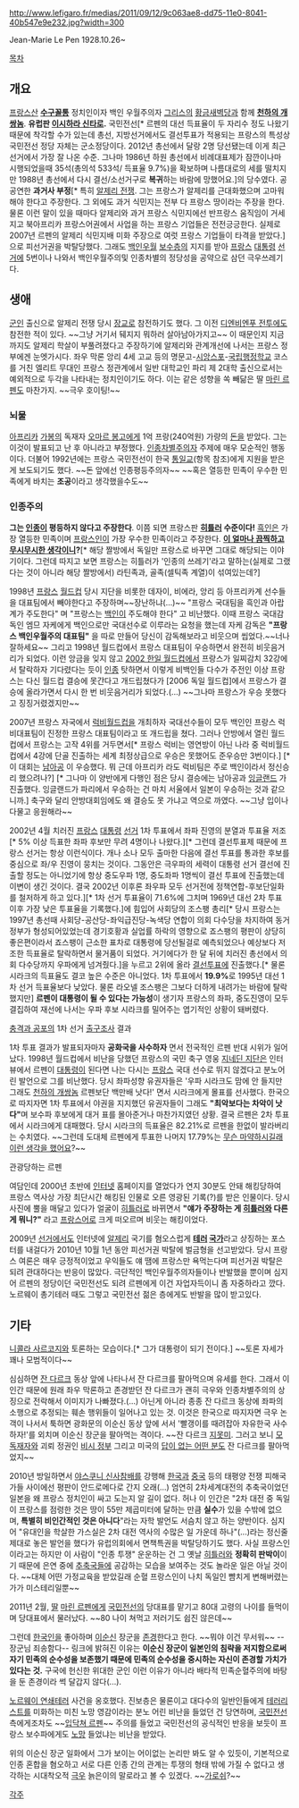 http://www.lefigaro.fr/medias/2011/09/12/9c063ae8-dd75-11e0-8041-40b547e9e232.jpg?width=300

Jean-Marie Le Pen 1928.10.26~

[[목차]]
== 개요 ==
[[프랑스]]산 '''[[수구꼴통]]''' 정치인이자 백인 우월주의자 [[그리스]]의 [[황금새벽당]]과 함께 '''[[천하의 개쌍놈]]'''. '''유럽판 [[이시하라 신타로]].''' 국민전선[* 르펜의 대선 득표율이 두 자리수 정도 나왔기 때문에 착각할 수가 있는데 총선, 지방선거에서도 결선투표가 적용되는 프랑스의 특성상 국민전선 정당 자체는 군소정당이다. 2012년 총선에서 달랑 2명 당선됐는데 이게 최근 선거에서 가장 잘 나온 수준. 그나마 1986년 하원 총선에서 비례대표제가 잠깐이나마 시행되었을때 35석(총의석 533석/ 득표율 9.7%)을 확보하며 나름대로의 세를 떨치지만 1988년 총선에서 다시 결선/소선거구로 '''복귀'''하는 바람에 망했어요.]의 당수였다. 공공연한 '''과거사 부정'''[* 특히 [[알제리 전쟁]]. 그는 프랑스가 알제리를 근대화했으며 고마워해야 한다고 주장한다. 그 외에도 과거 식민지는 전부 다 프랑스 땅이라는 주장을 한다. 물론 이런 말이 있을 때마다 알제리와 과거 프랑스 식민지에선 반프랑스 움직임이 거세지고 북아프리카 프랑스어권에서 사업을 하는 프랑스 기업들은 전전긍긍한다. 실제로 2007년 르펜의 알제리 식민지배 미화 주장으로 여럿 프랑스 기업들이 타격을 받았다.]으로 피선거권을 박탈당했다. 그래도 [[백인]]우월 [[보수]]층의 지지를 받아 [[프랑스]] [[대통령]] [[선거]]에 5번이나 나와서 백인우월주의및 인종차별의 정당성을 공약으로 삼던 극우쓰레기다.

== 생애 ==
[[군인]] 출신으로 알제리 전쟁 당시 [[장교]]로 참전하기도 했다. 그 이전 [[베트남 전쟁#s-2.1|디엔비엔푸 전투]]에도 참전한 적이 있다. ~~그냥 거기서 뒈지지 뭐하러 살아남아가지고~~ 이 때문인지 지금까지도 알제리 학살이 부풀려졌다고 주장하기에 알제리와 관계개선에 나서는 프랑스 정부에겐 눈엣가시다. 좌우 막론 앙리 4세 고교 등의 명문고-[[시앙스포]]-[[국립행정학교]] 코스를 거친 엘리트 무대인 프랑스 정관계에서 일반 대학교인 파리 제 2대학 출신으로서는 예외적으로 두각을 나타내는 정치인이기도 하다. 이는 같은 성향을 쏙 빼닮은 딸 [[마린 르펜]]도 마찬가지. ~~극우 호이팅!~~ 

=== 뇌물 ===
[[아프리카]] [[가봉]]의 독재자 [[봉고#s-4|오마르 봉고]]에게 1억 프랑(240억원) 가량의 [[돈]]을 받았다. 그는 이것이 발표되고 난 후 아니라고 부정했다. [[인종차별]]주의자 주제에 매우 모순적인 행동이다. 더불어 1992년에는 프랑스 국민전선이 한국 [[통일교]](항목 참조)에게 지원을 받은 게 보도되기도 했다. ~~돈 앞에선 인종평등주의자~~ ~~혹은 열등한 민족이 우수한 민족에게 바치는 '''조공'''이라고 생각했을수도~~

=== 인종주의 ===
'''그는 [[인종]]이 평등하지 않다고 주장한다'''. 이쯤 되면 프랑스판 '''[[히틀러]] 수준이다!''' [[흑인]]은 가장 열등한 민족이며 [[프랑스]]인이 가장 우수한 민족이라고 주장한다. '''[[이 얼마나 끔찍하고 무시무시한 생각이니]]?'''[* 해당 짤방에서 독일만 프랑스로 바꾸면 그대로 해당되는 이야기이다. 그런데 따지고 보면 프랑스는 히틀러가 '인종의 쓰레기'라고 말하는(실제로 그랬다는 것이 아니라 해당 짤방에서) 라틴족과, 골족(셀틱족 계열)이 섞여있는데?]

1998년 [[프랑스]] [[월드컵]] 당시 지단을 비롯한 데자이, 비에라, 앙리 등 아프리카계 선수들을 대표팀에서 빼야한다고 주장하며~~장난하냐(...)~~ "프랑스 국대팀을 흑인과 아랍계가 주도한다" 며 "프랑스는 [[백인]]이 주도해야 한다" 고 비난했다. 이때 프랑스 국대감독인 엠므 자케에게 백인으로만 국대선수로 이루라는 요청을 했는데 자케 감독은 '''"프랑스 백인우월주의 대표팀"''' 을 따로 만들어 당신이 감독해보라고 비웃으며 씹었다.~~너나 잘하세요~~ 그리고 1998년 월드컵에서 프랑스 대표팀이 우승하면서 완전히 비웃음거리가 되었다. 이런 앙금을 잊지 않고 [[2002 한일 월드컵]]에서 프랑스가 일찌감치 32강에서 탈락하자 기다렸다는 듯이 [[인종]] 탓하면서 이렇게 비백인들 다수가 주전인 이상 프랑스는 다신 월드컵 결승에 못간다고 개드립쳤다가 [2006 독일 월드컵]에서 프랑스가 결승에 올라가면서 다시 한 번 비웃음거리가 되었다.(...) ~~그나마 프랑스가 우승 못했다고 징징거렸겠지만~~

2007년 프랑스 자국에서 [[럭비]]월드컵을 개최하자 국대선수들이 모두 백인인 프랑스 럭비대표팀이 진정한 프랑스 대표팀이라고 또 개드립을 쳤다. 그러나 안방에서 열린 월드컵에서 프랑스는 고작 4위를 거두면서[* 프랑스 럭비는 영연방이 아닌 나라 중 럭비월드컵에서 4강에 단골 진출하는 세계 최정상급으로 우승은 못했어도 준우승만 3번이다.] [* 이 대회는 [[남아공]] 이 우승했다. 뭐 근데 아프리카 라도 럭비팀은 주로 백인이라서 정신승리 했으려나?] [* 그나마 이 양반에게 다행인 점은 당시 결승에는 남아공과 [[잉글랜드]] 가 진출했다. 잉글랜드가 파리에서 우승하는 건 마치 서울에서 일본이 우승하는 것과 같으니까.] 축구와 달리 안방대회임에도 왜 결승도 못 가냐고 역으로 까였다. ~~그냥 입이나 다물고 응원해라~~

2002년 4월 치러진 [[프랑스]] [[대통령]] [[선거]] 1차 투표에서 좌파 진영의 분열과 투표율 저조[* 5% 이상 득표한 좌파 후보만 무려 4명이나 나왔다.][* 그런데 결선투표제 때문에 프랑스 선거는 항상 이런식이다. 개나 소나 모두 출마한 다음에 결선 투표를 통과한 후보를 중심으로 좌/우 진영이 뭉치는 것이다. 그동안은 극우파의 세력이 대통령 선거 결선에 진출할 정도는 아니었기에 항상 중도우파 1명, 중도좌파 1명씩이 결선 투표에 진출했는데 이변이 생긴 것이다. 결국 2002년 이후론 좌우파 모두 선거전에 정책연합-후보단일화를 철저하게 하고 있다.][* 1차 선거 투표율이 71.6%에 그치며 1969년 대선 2차 투표 이후 가장 낮은 투표율을 기록했다.]에 힘입어 사회당의 조스팽 총리[* 당시 프랑스는 1997년 총선때 사회당-공산당-좌익급진당-녹색당 연합이 의회 다수당을 차지하여 동거정부가 형성되어있었는데 경기호황과 실업률 하락의 영향으로 죠스팽의 평판이 상당히 좋은편이라서 죠스팽이 근소한 표차로 대통령에 당선될걸로 예측되었으나 예상보다 저조한 득표율로 탈락하면서 물거품이 되었다. 거기에다가 한 달 뒤에 치러진 총선에서 의회 다수당까지 우파에게 넘겨줬다.]을 누르고 2위에 올라 [[결선투표제|결선투표]]에 진출했다.[* 물론 시라크의 득표율도 결코 높은 수준은 아니었다. 1차 투표에서 '''19.9%'''로 1995년 대선 1차 선거 득표율보다 낮았다. 물론 라오넬 조스팽은 그보다 더하게 내려가는 바람에 탈락했지만] '''르펜이 대통령이 될 수 있다는 가능성'''이 생기자 프랑스의 좌파, 중도진영이 모두 결집하여 재선에 나서는 우파 후보 시라크를 밀어주는 엽기적인 상황이 돼버렸다.

{{{#!html
<iframe width="640" height="360" src="//www.youtube.com/embed/YccBo1jsc1A?feature=player_detailpage" frameborder="0" allowfullscreen></iframe>}}}
[[충격과 공포]]의 1차 선거 [[출구조사]] 결과

1차 투표 결과가 발표되자마자 '''공화국을 사수하자''' 면서 전국적인 르펜 반대 시위가 일어났다. 1998년 월드컵에서 비난을 당했던 프랑스의 국민 축구 영웅 [[지네딘 지단]]은 인터뷰에서 르펜이 [[대통령]]이 된다면 나는 다시는 [[프랑스]] 국대 선수로 뛰지 않겠다고 분노어린 발언으로 그를 비난했다. 당시 좌파성향 유권자들은 '우파 시라크도 맘에 안 들지만 그래도 [[천하의 개쌍놈]] 르펜보단 백만배 낫다!' 면서 시라크에게 몰표를 선사했다. 한국으로 따지자면 1차 투표에서 야권을 지지했던 유권자들이 그래도 '''"최악보다는 차악이 낫다"'''며 보수파 후보에게 대거 표를 몰아준거나 마찬가지였던 상황. 결국 르펜은 2차 투표에서 시라크에게 대패했다. 당시 시라크의 득표율은 82.21%로 르펜을 한없이 발라버리는 수치였다. ~~그런데 도대체 르펜에게 투표한 나머지 17.79%는 [[무슨 마약하시길래 이런 생각을 했어요]]?~~

{{{#!html
<iframe width="640" height="360" src="//www.youtube.com/embed/zB_Rrjw2wuo?feature=player_detailpage" frameborder="0" allowfullscreen></iframe>}}} 
관광당하는 르펜

여담인데 2000년 초반에 [[인터넷]] 홈페이지를 열었다가 연지 30분도 안돼 해킹당하여 프랑스 역사상 가장 최단시간 해킹된 인물로 오른 영광된 기록(?)를 받은 인물이다. 당시 사진에 뿔을 매달고 있다가 얼굴이 [[히틀러]]로 바뀌면서 '''"얘가 주장하는 게 [[히틀러]]와 다른 게 뭐니?"''' 라고 [[프랑스어]]로 크게 떠오르며 비웃는 해킹이었다.

2009년 [[선거]]에서도 인터넷에 [[알제리]] 국기를 혐오스럽게 '''[[테러]] [[국가]]'''라고 상징하는 포스터를 내걸다가 2010년 10월 1년 동안 피선거권 박탈에 벌금형을 선고받았다. 당시 프랑스 여론은 매우 긍정적이었고 우익들도 얘 땜에 프랑스만 욕먹는다며 피선거권 박탈은 되려 관대하다는 반응이 많았다. 극단적인 백인우월주의자들이나 반발했을 뿐이며 심지어 르펜의 정당이던 국민전선도 되려 르펜에게 이건 자업자득이니 좀 자중하라고 깠다. 노르웨이 총기테러 때도 그렇고 국민전선 젊은 층에게도 반발을 많이 받고있다.

== 기타 ==
{{{#!HTML
<iframe width="550" height="350" src="http://www.youtube.com/embed/EuRFuNe-KpY" frameborder="0" allowfullscreen></iframe>}}}

[[니콜라 사르코지]]와 토론하는 모습이다.[* 그가 대통령이 되기 전이다.] ~~토론 자세가 꽤나 모범적이다~~

심심하면 [[잔 다르크]] 동상 앞에 나타나서 잔 다르크를 팔아먹으며 유세를 한다. 그래서 이 인간 때문에 원래 좌우 막론하고 존경받던 잔 다르크가 괜히 극우와 인종차별주의의 상징으로 전락해서 이미지가 나빠졌다.(...) 아닌게 아니라 종종 잔 다르크 동상에 좌파의 소행으로 추정되는 훼손 행위들이 일어나고 있는 것. 이것은 한국으로 따지자면 극우 논객이 나서서 툭하면 광화문의 이순신 동상 앞에 서서 '빨갱이를 때려잡아 자유한국 사수하자!'를 외치며 이순신 장군을 팔아먹는 격이다. ~~잔 다르크 [[지못미]]. 그러고 보니 [[나폴레옹 보나파르트|모 독재자]]와 괴뢰 정권인 [[비시 정부]] 그리고 미국의 [[사라 페일린|답이 없는 어떤 분]]도 잔 다르크를 팔아먹었지~~

2010년 방일하면서 [[야스쿠니 신사]]참배를 강행해 [[한국]]과 [[중국]] 등의 태평양 전쟁 피해국가들 사이에선 평판이 안드로메다로 간지 오래(...) 엄연히 2차세계대전의 추축국이었던 일본을 왜 프랑스 정치인이 싸고 도는지 알 길이 없다. 허나 이 인간은 "2차 대전 중 독일이 프랑스를 점령한 것은 땅이 55만 제곱미터에 달하는 만큼 '''실수'''가 있을 수밖에 없으며, '''특별히 비인간적인 것은 아니다'''"라는 자학 발언도 서슴치 않고 하는 양반이다. 심지어 "유대인을 학살한 가스실은 2차 대전 역사의 수많은 일 가운데 하나"(...)라는 정신줄 제대로 놓은 발언을 했다가 유럽의회에서 면책특권을 박탈당하기도 했다. 사실 프랑스인이라고는 하지만 이 사람이 "인종 투쟁" 운운하는 건 그 옛날 [[히틀러]]와 '''정확히 판박이'''이기 때문에 은연 중에 [[추축국]]들에 공감하는 모습을 보여주는 것도 놀라운 일은 아닐 것이다. ~~대체 어떤 가정교육을 받았길래 순혈 프랑스인이 나치 독일인 뺨치게 변해버렸는가가 미스테리일뿐~~

2011년 2월, [[딸]] [[마린 르펜]]에게 [[국민전선]]의 당대표를 맡기고 80대 고령의 나이를 들먹이며 당대표에서 물러났다. ~~80 나이 쳐먹고 저러기도 쉽진 않은데~~

그런데 [[한국인]]을 좋아하며 [[이순신]] 장군을 [http://bbs2.ruliweb.daum.net/gaia/do/ruliweb/default/read?articleId=1475846&bbsId=G003&itemId=18 존경]한다고 한다. ~~뭐야 이건 무서워~~ --장군님 죄송함다-- 링크에 밝혀진 이유는 '''이순신 장군이 일본인의 침략을 저지함으로써 자기 민족의 순수성을 보존했기 때문에 민족의 순수성을 중시하는 자신이 존경할 가치가 있다는 것.''' 구국에 헌신한 위대한 군인 이런 이유가 아니라 배타적 민족순혈주의에 바탕을 둔 존경이라 썩 달갑지 않다(...).

[[노르웨이 연쇄테러]] 사건을 옹호했다. 진보층은 물론이고 대다수의 일반인들에게 [[테러리스트]]를 미화하는 미친 노망 영감이라는 분노 어린 비난을 들었던 건 당연하며, [[국민전선]] 측에게조차도 ~~[[입닥쳐 말포이|입닥쳐 르펜]]~~ 주의를 들었고 국민전선의 공식적인 반응을 보듯이 프랑스 보수파에게도 [[노망]] 들었냐는 비난을 받았다.

위의 이순신 장군 일화에서 그가 보이는 어이없는 논리만 봐도 알 수 있듯이, 기본적으로 인종 혼합을 혐오하고 서로 다른 인종 간의 관계는 투쟁의 형태 밖에 가질 수 없다고 생각하는 시대착오적 [[극우]] 늙은이의 말로라고 볼 수 있겠다. ~~[[가로쉬 헬스크림|가로쉬]]?~~


[[각주]]
